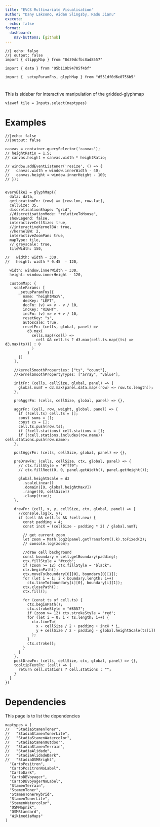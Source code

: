 ```yaml
---
title: "EVCS Multivariate Visualisation"
author: "Dany Laksono, Aidan Slingsby, Radu Jianu"
execute:
  echo: false
format: 
  dashboard:
    nav-buttons: [github]
---
```



```ojs
//| echo: false
//| output: false
import { slippyMap } from "8d39dcfbc8ad8557"

import { data } from "05b119b94705f4bf"

import { _setupParamFns, glyphMap } from "d531df0d6e0756b5"
```


# {.sidebar}

This is sidebar for interactive manipulation of the gridded-glyphmap

```ojs
viewof tile = Inputs.select(maptypes)
```


# Examples { scrolling="true"}

```ojs
//|echo: false
//|output: false

canvas = container.querySelector('canvas');
// heightRatio = 1.5;
// canvas.height = canvas.width * heightRatio;

// window.addEventListener('resize', () => {
//   canvas.width = window.innerWidth - 40;
//   canvas.height = window.innerHeight - 100;
// });


```

```ojs

everyBike2 = glyphMap({
  data: data,
  getLocationFn: (row) => [row.lon, row.lat],
  cellSize: 35,
  discretisationShape: "grid",
  //discretisationMode: "relativeToMouse",
  showLegend: false,
  interactiveCellSize: true,
  //interactiveKernelBW: true,
  //kernelBW: 2,
  interactiveZoomPan: true,
  mapType: tile,
  // greyscale: true,
  tileWidth: 150,

//   width: width - 330,
//   height: width * 0.45  - 120,

  width: window.innerWidth - 330,
  height: window.innerHeight - 120,

  customMap: {
    scaleParams: [
      _setupParamFns({
        name: "heightMaxV",
        decKey: "LEFT",
        decFn: (v) => v - v / 10,
        incKey: "RIGHT",
        incFn: (v) => v + v / 10,
        resetKey: "s",
        autoscale: true,
        resetFn: (cells, global, panel) =>
          d3.max(
            cells.map((cell) =>
              cell && cell.ts ? d3.max(cell.ts.map((ts) => d3.max(ts))) : 0
            )
          )
      })
    ],

    //kernelSmoothProperties: ["ts", "count"],
    //kernelSmoothPropertyTypes: ["array", "value"],

    initFn: (cells, cellSize, global, panel) => {
      global.numT = d3.max(panel.data.map((row) => row.ts.length));
    },

    preAggrFn: (cells, cellSize, global, panel) => {},

    aggrFn: (cell, row, weight, global, panel) => {
      if (!cell.ts) cell.ts = [];
      const sums = [];
      const cs = [];
      cell.ts.push(row.ts);
      if (!cell.stations) cell.stations = [];
      if (!cell.stations.includes(row.name)) cell.stations.push(row.name);
    },

    postAggrFn: (cells, cellSize, global, panel) => {},

    preDrawFn: (cells, cellSize, ctx, global, panel) => {
      // ctx.fillStyle = "#fff9";
      // ctx.fillRect(0, 0, panel.getWidth(), panel.getHeight());

      global.heightScale = d3
        .scaleLinear()
        .domain([0, global.heightMaxV])
        .range([0, cellSize])
        .clamp(true);
    },

    drawFn: (cell, x, y, cellSize, ctx, global, panel) => {
      //console.log(x, y);
      if (cell && cell.ts && !cell.new) {
        const padding = 4;
        const incX = (cellSize - padding * 2) / global.numT;

        // get current zoom
        let zoom = Math.log2(panel.getTransform().k).toFixed(2);
        // console.log(zoom);

        //draw cell background
        const boundary = cell.getBoundary(padding);
        ctx.fillStyle = "#cccb";
        if (zoom >= 12) ctx.fillStyle = "black";
        ctx.beginPath();
        ctx.moveTo(boundary[0][0], boundary[0][1]);
        for (let i = 1; i < boundary.length; i++)
          ctx.lineTo(boundary[i][0], boundary[i][1]);
        ctx.closePath();
        ctx.fill();

        for (const ts of cell.ts) {
          ctx.beginPath();
          ctx.strokeStyle = "#8557";
          if (zoom >= 12) ctx.strokeStyle = "red";
          for (let i = 0; i < ts.length; i++) {
            ctx.lineTo(
              x - cellSize / 2 + padding + incX * i,
              y + cellSize / 2 - padding - global.heightScale(ts[i])
            );
          }
          ctx.stroke();
        }
      }
    },
    postDrawFn: (cells, cellSize, ctx, global, panel) => {},
    tooltipTextFn: (cell) => {
      return cell.stations ? cell.stations : "";
    }
  }
})
```







# Dependencies

This page is to list the dependencies


```ojs
maptypes = [
//   "StadiaStamenToner",
//   "StadiaStamenTonerLite",
//   "StadiaStamenWatercolor",
//   "StadiaStamenOutdoor",
//   "StadiaStamenTerrain",
//   "StadiaAlidade",
//   "StadiaAlidadeDark",
//   "StadiaOSMBright",
  "CartoPositron",
  "CartoPositronNoLabel",
  "CartoDark",
  "CartoDBVoyager",
  "CartoDBVoyagerNoLabel",
  "StamenTerrain",
  "StamenToner",
  "StamenTonerHybrid",
  "StamenTonerLite",
  "StamenWatercolor",
  "OSMMapnik",
  "OSMStandard",
  "WikimediaMaps"
]

```


